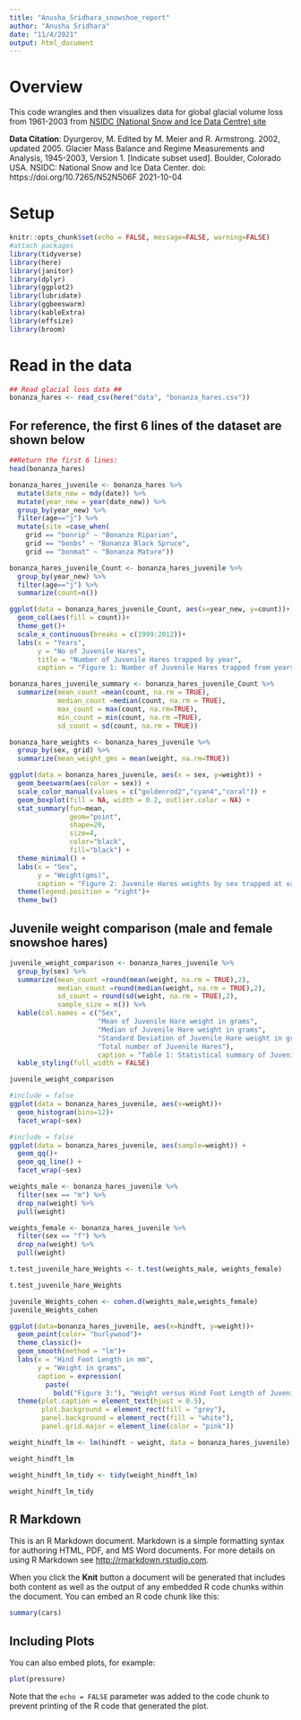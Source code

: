 ```yaml
---
title: "Anusha_Sridhara_snowshoe_report"
author: "Anusha Sridhara"
date: "11/4/2021"
output: html_document
---
```


# Overview #
This code wrangles and then visualizes data for global glacial volume loss from 1961-2003 from [NSIDC (National Snow and Ice Data Centre) site](https://nsidc.org/data/G10002/versions/1)

**Data Citation**: Dyurgerov, M. Edited by M. Meier and R. Armstrong. 2002, updated 2005. Glacier Mass Balance and Regime Measurements and Analysis, 1945-2003, Version 1. [Indicate subset used]. Boulder, Colorado USA. NSIDC: National Snow and Ice Data Center. doi: https://doi.org/10.7265/N52N506F 2021-10-04

# Setup #
```r
knitr::opts_chunk$set(echo = FALSE, message=FALSE, warning=FALSE)
#attach packages
library(tidyverse)
library(here)
library(janitor)
library(dplyr)
library(ggplot2)
library(lubridate)
library(ggbeeswarm)
library(kableExtra)
library(effsize)
library(broom)
```

# Read in the data #
```r
## Read glacial loss data ##
bonanza_hares <- read_csv(here("data", "bonanza_hares.csv"))
```

## For reference, the first 6 lines of the dataset are shown below
```r
##Return the first 6 lines:
head(bonanza_hares)
```

```r
bonanza_hares_juvenile <- bonanza_hares %>% 
  mutate(date_new = mdy(date)) %>% 
  mutate(year_new = year(date_new)) %>%
  group_by(year_new) %>% 
  filter(age=="j") %>% 
  mutate(site =case_when(
    grid == "bonrip" ~ "Bonanza Riparian",
    grid == "bonbs" ~ "Bonanza Black Spruce",
    grid == "bonmat" ~ "Bonanza Mature"))  
``` 

```r
bonanza_hares_juvenile_Count <- bonanza_hares_juvenile %>% 
  group_by(year_new) %>% 
  filter(age=="j") %>% 
  summarize(count=n())
```

```r
ggplot(data = bonanza_hares_juvenile_Count, aes(x=year_new, y=count))+
  geom_col(aes(fill = count))+
  theme_get()+
  scale_x_continuous(breaks = c(1999:2012))+
  labs(x = "Years",
       y = "No of Juvenile Hares",
       title = "Number of Juvenile Hares trapped by year",
       caption = "Figure 1: Number of Juvenile Hares trapped from years 1999 to 2012 at Bonanza Creek LTER")
```


```r
bonanza_hares_juvenile_summary <- bonanza_hares_juvenile_Count %>% 
  summarize(mean_count =mean(count, na.rm = TRUE),
            median_count =median(count, na.rm = TRUE),
            max_count = max(count, na.rm=TRUE),
            min_count = min(count, na.rm =TRUE),
            sd_count = sd(count, na.rm = TRUE))
```


```r
bonanza_hare_weights <- bonanza_hares_juvenile %>% 
  group_by(sex, grid) %>% 
  summarize(mean_weight_gms = mean(weight, na.rm=TRUE))

ggplot(data = bonanza_hares_juvenile, aes(x = sex, y=weight)) +
  geom_beeswarm(aes(color = sex)) +
  scale_color_manual(values = c("goldenrod2","cyan4","coral")) +
  geom_boxplot(fill = NA, width = 0.2, outlier.color = NA) +
  stat_summary(fun=mean, 
               geom="point", 
               shape=20, 
               size=4, 
               color="black", 
               fill="black") +
  theme_minimal() +
  labs(x = "Sex",
       y = "Weight(gms)",
       caption = "Figure 2: Juvenile Hares weights by sex trapped at various sites from years 1999 to 2012 at Bonanza Creek LTER")+
  theme(legend.position = "right")+
  theme_bw()
```

## Juvenile weight comparison (male and female snowshoe hares)
```r
juvenile_weight_comparison <- bonanza_hares_juvenile %>% 
  group_by(sex) %>% 
  summarize(mean_count =round(mean(weight, na.rm = TRUE),2),
            median_count =round(median(weight, na.rm = TRUE),2),
            sd_count = round(sd(weight, na.rm = TRUE),2),
            sample_size = n()) %>% 
  kable(col.names = c("Sex",
                      "Mean of Juvenile Hare weight in grams",
                      "Median of Juvenile Hare weight in grams",
                      "Standard Deviation of Juvenile Hare weight in grams",
                      "Total number of Juvenile Hares"),
                      caption = "Table 1: Statistical summary of Juvenile Snowshoe Hare Data from Bonanza Creek LTER") %>% 
  kable_styling(full_width = FALSE)

juvenile_weight_comparison
```
```r
#include = false
ggplot(data = bonanza_hares_juvenile, aes(x=weight))+
  geom_histogram(bins=12)+
  facet_wrap(~sex)
```

```r
#include = false
ggplot(data = bonanza_hares_juvenile, aes(sample=weight)) +
  geom_qq()+
  geom_qq_line() +
  facet_wrap(~sex)
```

```r
weights_male <- bonanza_hares_juvenile %>% 
  filter(sex == "m") %>% 
  drop_na(weight) %>% 
  pull(weight)

weights_female <- bonanza_hares_juvenile %>% 
  filter(sex == "f") %>% 
  drop_na(weight) %>% 
  pull(weight)

t.test_juvenile_hare_Weights <- t.test(weights_male, weights_female)

t.test_juvenile_hare_Weights
```

```r
juvenile_Weights_cohen <- cohen.d(weights_male,weights_female)
juvenile_Weights_cohen
```
```r
ggplot(data=bonanza_hares_juvenile, aes(x=hindft, y=weight))+
  geom_point(color= "burlywood")+
  theme_classic()+
  geom_smooth(method = "lm")+
  labs(x = "Hind Foot Length in mm",
       y = "Weight in grams",
       caption = expression(
         paste(
           bold("Figure 3:"), "Weight versus Hind Foot Length of Juvenile Hares")))+
  theme(plot.caption = element_text(hjust = 0.5),
        plot.background = element_rect(fill = "grey"),
        panel.background = element_rect(fill = "white"),
        panel.grid.major = element_line(color = "pink"))
```

```r
weight_hindft_lm <- lm(hindft ~ weight, data = bonanza_hares_juvenile)

weight_hindft_lm

weight_hindft_lm_tidy <- tidy(weight_hindft_lm)

weight_hindft_lm_tidy
```









## R Markdown

This is an R Markdown document. Markdown is a simple formatting syntax for authoring HTML, PDF, and MS Word documents. For more details on using R Markdown see <http://rmarkdown.rstudio.com>.

When you click the **Knit** button a document will be generated that includes both content as well as the output of any embedded R code chunks within the document. You can embed an R code chunk like this:

```r
summary(cars)
```

## Including Plots

You can also embed plots, for example:

```r
plot(pressure)
```

Note that the `echo = FALSE` parameter was added to the code chunk to prevent printing of the R code that generated the plot.
